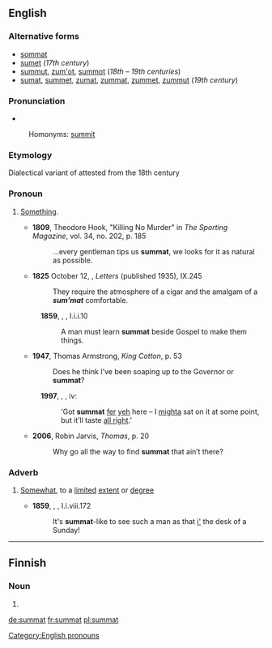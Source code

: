 ==English==

===Alternative forms===
* [[sommat]]
* [[sumet]] (''17th century'')
* [[summut]], [[zum'ot]], [[summot]] (''18th – 19th centuries'')
* [[sumat]], [[summet]], [[zumat]], [[zummat]], [[zummet]], [[zummut]] (''19th century'')

===Pronunciation===
* {{IPA|/ˈsʌmət/|/ˈzʌmət/|lang=en}}
: Homonyms: [[summit]] {{qualifier|in some dialects}}

===Etymology===
Dialectical variant of {{term|somewhat|lang=en}} attested from the 18th century

===Pronoun===
{{en-pron}}

# {{context|British|regional|lang=en}} [[something|Something]].
#* '''1809''', Theodore Hook, "Killing No Murder" in ''The Sporting Magazine'', vol. 34, no. 202, p. 185
#*:...every gentleman tips us '''summat''', we looks for it as natural as possible.
#*'''1825''' October 12, {{w|Walter Scott}}, ''Letters'' (published 1935), IX.245
#*:They require the atmosphere of a cigar and the amalgam of a '''''sum'mat''''' comfortable.
#:'''1859''', {{w|George Eliot}}, ''{{w|Adam Bede}}'', I.i.i.10
#::A man must learn '''summat''' beside Gospel to make them things.
#* '''1947''', Thomas Armstrong, ''King Cotton'', p. 53
#*: Does he think I’ve been soaping up to the Governor or '''summat'''?
#:'''1997''', {{w|J.K. Rowling}}, ''{{w|Harry Potter and the Philosopher's Stone}}'', iv:
#::‘Got '''summat''' [[fer]] [[yeh]] here – I [[mighta]] sat on it at some point, but it’ll taste [[all right]].’
#* '''2006''', Robin Jarvis, ''Thomas'', p. 20
#*: Why go all the way to find '''summat''' that ain’t there?

===Adverb===
{{en-adverb|-}}
# {{context|British|regional|lang=en}} [[somewhat|Somewhat]], to a [[limited]] [[extent]] or [[degree]]
#*'''1859''', {{w|George Eliot}}, ''{{w|Adam Bede}}'', I.i.viii.172
#*:It's '''summat'''-like to see such a man as that [[in|i']] the desk of a Sunday!

[[Category:English pronouns]]

----

==Finnish==

===Noun===
{{head|fi|noun form}}

# {{plural of|summa|lang=fi}}

[[de:summat]]
[[fr:summat]]
[[pl:summat]]